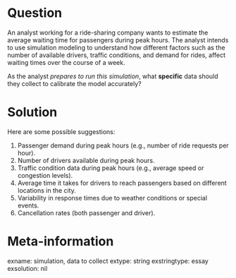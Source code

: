 Question
========

An analyst working for a ride-sharing company wants to estimate the average
waiting time for passengers during peak hours. The analyst intends to use 
simulation modeling to understand how different factors such as the
number of available drivers, traffic conditions, and demand for rides, affect
waiting times over the course of a week.

As the analyst *prepares to run this simulation*, what **specific** data should they
collect to calibrate the model accurately? 

Solution
========

Here are some possible suggestions:

1. Passenger demand during peak hours (e.g., number of ride requests per hour).
2. Number of drivers available during peak hours.
3. Traffic condition data during peak hours (e.g., average speed or congestion levels).
4. Average time it takes for drivers to reach passengers based on different 
   locations in the city.
5. Variability in response times due to weather conditions or special events.
6. Cancellation rates (both passenger and driver).



Meta-information
================
exname: simulation, data to collect
extype: string
exstringtype: essay
exsolution: nil